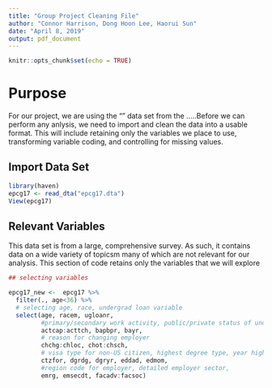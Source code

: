 ```yaml
---
title: "Group Project Cleaning File"
author: "Connor Harrison, Dong Hoon Lee, Haorui Sun"
date: "April 8, 2019"
output: pdf_document
---
```


```r
knitr::opts_chunk$set(echo = TRUE)
```
# Purpose
For our project, we are using the "" data set from the .....Before we can perform any anlysis, we need to import and clean the data into a usable format. This will include retaining only the variables we place to use, transforming variable coding, and controlling for missing values. 


## Import Data Set
```r
library(haven)
epcg17 <- read_dta("epcg17.dta")
View(epcg17)
```

## Relevant Variables
This data set is from a large, comprehensive survey. As such, it contains data on a wide variety of topicsm many of which are not relevant for our analysis. This section of code retains only the variables that we will explore 
```r

## selecting variables

epcg17_new <-  epcg17 %>% 
  filter(., age<36) %>% 
  # selecting age, race, undergrad loan variable
  select(age, racem, ugloanr, 
         #primary/secondary work activity, public/private status of undergrad institution, year ba received
         actcap:acttch, bapbpr, bayr,
         # reason for changing employer
         chchg:chloc, chot:chsch,
         # visa type for non-US citizen, highest degree type, year highest degree awarded, father and mother's education level
         ctzfor, dgrdg, dgryr, eddad, edmom,
         #region code for employer, detailed employer sector, 
         emrg, emsecdt, facadv:facsoc)
```

